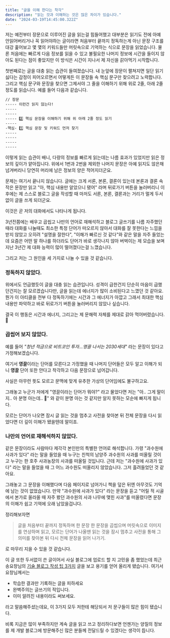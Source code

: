 ```yaml
---
title: "글을 이해 한다는 착각"
description: "읽는 것과 이해하는 것은 많은 차이가 있습니다."
date: "2024-03-19T14:45:00.322Z"
---
```

저는 예전부터 장문으로 이루어진 글을 읽는걸 힘들어했고 대부분은 읽기도 전에 아예 안읽어버리거나 꼭 읽어야하는 글이라면 처음부터 끝까지 정독하는게 아닌 문장 구조를 대강 훑어보고 몇 몇의 키워드들만 머릿속으로 기억하는 식으로 문장을 읽었습니다. 물론 처음에는 빠르게 다음 정보를 읽을 수 있고 불필요한 나머지 정보에 시간을 들이지 않아도 된다는 점이 좋았지만 이 방식은 시간이 지나서 제 자신을 갉아먹기 시작합니다.

첫번째로는 글을 대충 읽는 습관이 들여졌습니다. 내 눈앞에 장문이 펼쳐지면 일단 읽기 싫다는 감정이 피어오르면서 어떻게든 이 문장들 속 핵심 문구만 찾으려고 노력합니다. 그리고 핵심 문구와 문장을 찾으면 그제서야 그 줄을 이해하기 위해 위로 2줄, 아래 2줄 정도를 읽습니다. 예를 들어 다음과 같습니다.

```html
// 장문
----- 이런건 읽지 않는다!
-----
-----
----- 2️⃣ 핵심 문장을 이해하기 위해 위 아래 2줄 정도 읽기
-----
-핵심- 1️⃣ 핵심 문장 및 키워드 먼저 찾기
-----
-----
-----
-----
```

이렇게 읽는 습관이 배니, 다량의 정보를 빠르게 읽는데는 나름 효과가 있었지만 읽은 정보의 깊이가 얕아집니다.
위에서 1번과 2번을 제외한 나머지 문장은 아예 읽지도 않은채 넘겨버리니 당연히 머리에 남은 정보의 양은 적어지더군요.

문제는 여기서 끝나지 않습니다.
글에는 크게 서론, 본론, 결론이 있는데 본론과 결론 속 작은 문장만 읽고 "아, 핵심 내용만 알았으니 됐어" 라며 뒤로가기 버튼을 눌러버리니 이후에는 제 스스로 블로그 글을 작성할 때 마저도 서론, 본론, 결론과는 거리가 멀게 두서 없이 글을 쓰게 되더군요.

이것은 곧 저의 대화에서도 나타나게 됩니다.

3년전쯤에는 배우고 곱씹고 나만의 언어로 재해석하고 블로그 글쓰기를 나름 자주했던 때라 대화를 나눌때도 최소한 특정 단어가 떠오르지 않아서 대화를 잘 못한다는 느낌을 받지 않았고 오히려 "설명을 잘한다", "이해가 빠르신 것 같다"와 같은 말을 자주 들었는데 요즘은 어떤 말 하나를 하더라도 단어가 바로 생각나지 않아 버벅이는 제 모습을 보며 지난 3년간 제 대화 능력이 많이 떨어졌다는걸 느꼈습니다.

그리고 저는 그 원인을 세 가지로 나눌 수 있을 것 같습니다.

### 정독하지 않았다.

위에서도 언급했듯이 글을 대충 읽는 습관입니다.
성격이 급한건지 단순히 마음이 급했던건지는 잘 모르겠습니다만, 글을 읽는데 에너지가 많이 소비된다고 느꼈던 것 같아요.
뭔가 이 아티클을 전부 다 정독하기에는 시간과 그 에너지가 아깝고 그래서 최대한 핵심 내용만 파악하고 바로 뒤로가기 버튼을 눌러버리지 않았나 싶습니다.

결국 이 행동은 시간과 에너지, 그리고는 제 문해력 자체를 제대로 갉아 먹어버렸습니다. 🥲

### 곱씹어 보지 않았다.

예를 들어 *"청년 적금으로 비트코인 투자…영끌 나서는 2030세대"* 라는 문장이 있다고 가정해보겠습니다.

여기서 **영끌**이라는 단어를 모른다고 가정했을 때 나머지 단어들은 모두 알고 이해가 되니 **영끌** 단어 또한 안다고 착각하고 다음 문장으로 넘어갑니다.

사실은 아무런 뜻도 모르고 문맥에 맞게 유추한 가상의 단어임에도 불구하고요.

그래놓고 누군가 저에게 "영끌이라는 단어가 뭐야?" 라고 물었다면 저는 "아.. 그게 말이지.. 아 분명 아는데.. 🤔" 와 같이 분명 아는 것 같지만 알지 못하는 모순에 빠지게 됩니다.

모르는 단어가 나오면 잠시 글 읽는 것을 멈추고 사전을 찾아본 뒤 전체 문장을 다시 읽었다면 더 깊이 이해가 됐을텐데 말이죠.

### 나만의 언어로 재해석하지 않았다.

같은 문장이라도 사람마다 제각각 본인만의 특별한 언어로 해석합니다. 가령 "과수원에 사과가 있다" 라는 말을 들었을 때 누구는 친척의 남양주 과수원의 사과를 떠올릴 것이고 누구는 한 호주 사과농장의 사과를 떠올릴 것입니다.
근데 저는 "과수원에 사과가 있다" 라는 말을 들었을 때 그 어느 과수원도 떠올리지 않았습니다. 그저 흘려들었던 것 같아요.

그래놓고 그 문장을 이해했다며 다음 페이지로 넘어가니 책을 덮은 뒤엔 아무것도 기억에 남는 것이 없었습니다. 만약 "과수원에 사과가 있다" 라는 문장을 듣고 "어릴 적 시골에서 본가로 올라올 때 자주 봤던 과수원의 사과 나무에 맺힌 사과"를 떠올렸다면 문장의 이해가 쉽고 기억에 오래 남았을겁니다.



정리해보자면 

> 글을 처음부터 끝까지 정독하며 한 문장 한 문장을 곱씹으며 머릿속으로 이미지를 연상하며 읽고, 모르는 단어가 나올땐 읽는 것을 잠시 멈추고 사전을 통해 그 의미를 찾아본 뒤 다시 전체 문장을 읽어 나가기.

로 마무리 지을 수 있을 것 같습니다.

이 글 또한 두서없이 쓴 글이어서 사실 블로그에 업로드 할 지 고민을 좀 했었는데 최근 송요창님의 [기술 블로그 작성 팁 3가지](https://careerly.co.kr/comments/101242) 글을 보고 용기를 얻어 올리게 됐습니다. 여기서 요창님께서는

- 학습한 결과만 기록하는 글을 피하세요
- 완벽주의는 글쓰기의 적입니다.
- 이미 알려진 내용이라도 써보세요.

라고 말씀해주셨는데요, 이 3가지 모두 저한테 해당되서 저 문구들이 많은 힘이 됐습니다.

비록 지금은 많이 부족하지만 계속 글을 읽고 쓰고 정리하다보면 언젠가는 양질의 정보를 제 개발 블로그에 방문해주신 많은 분들께 전달드릴 수 있겠다는 생각이 듭니다.
